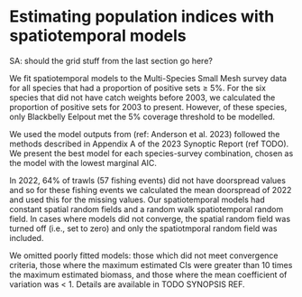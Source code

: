 # Estimating population indices with spatiotemporal models

<!-- TODO - we really just used the outputs from the 2023 report... so I'm not sure what we should do here -->

SA: should the grid stuff from the last section go here?

We fit spatiotemporal models to the Multi-Species Small Mesh survey data for all species that had a proportion of positive sets $\ge$ 5%.
For the six species that did not have catch weights before 2003, we calculated the proportion of positive sets for 2003 to present.
However, of these species, only Blackbelly Eelpout met the 5% coverage threshold to be modelled.

We used the model outputs from (ref: Anderson et al. 2023) followed the methods described in Appendix A of the 2023 Synoptic Report (ref TODO).
We present the best model for each species-survey combination, chosen as the model with the lowest marginal AIC.

In 2022, 64% of trawls (57 fishing events) did not have doorspread values and so for these fishing events we calculated the mean doorspread of 2022 and used this for the missing values.
Our spatiotemporal models had constant spatial random fields and a random walk spatiotemporal random field.
In cases where models did not converge, the spatial random field was turned off (i.e., set to zero) and only the spatiotmporal random field was included.

We omitted poorly fitted models: those which did not meet convergence criteria, those where the maximum estimated CIs were greater than 10 times the maximum estimated biomass, and those where the mean coefficient of variation was < 1. Details are available in TODO SYNOPSIS REF.

\clearpage
